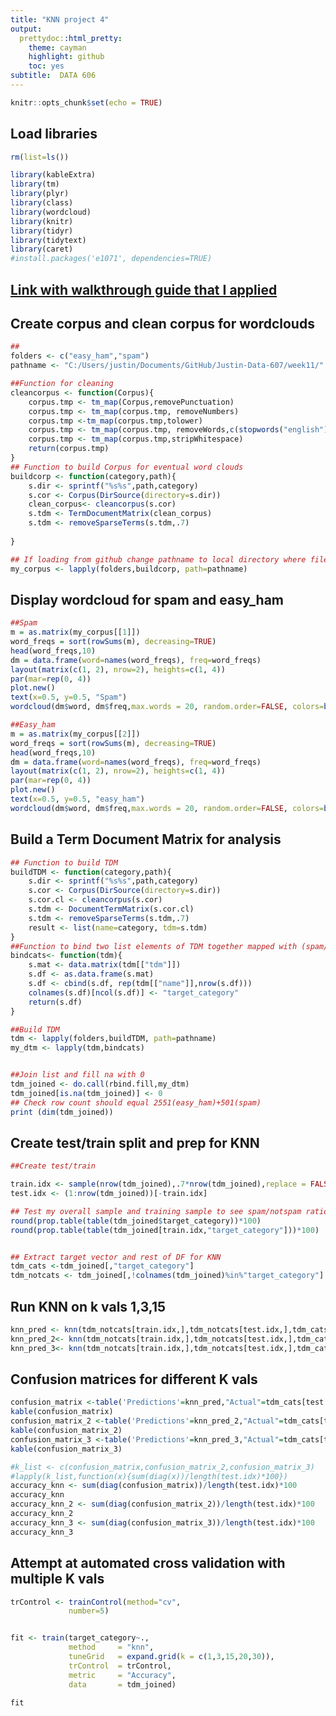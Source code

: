 ```yaml
---
title: "KNN project 4"
output:
  prettydoc::html_pretty:
    theme: cayman
    highlight: github
    toc: yes
subtitle:  DATA 606
---
```


```r
knitr::opts_chunk$set(echo = TRUE)
```

## Load libraries 
```r
rm(list=ls())

library(kableExtra)
library(tm)
library(plyr)
library(class)
library(wordcloud)
library(knitr)
library(tidyr)
library(tidytext)
library(caret)
#install.packages('e1071', dependencies=TRUE)
```

##  [Link with walkthrough guide that I applied](https://www.youtube.com/watch?v=j1V2McKbkLo)
## Create corpus and clean corpus for wordclouds
```r
##
folders <- c("easy_ham","spam")
pathname <- "C:/Users/justin/Documents/GitHub/Justin-Data-607/week11/"

##Function for cleaning
cleancorpus <- function(Corpus){
    corpus.tmp <- tm_map(Corpus,removePunctuation)
    corpus.tmp <- tm_map(corpus.tmp, removeNumbers)
    corpus.tmp <-tm_map(corpus.tmp,tolower)
    corpus.tmp <- tm_map(corpus.tmp, removeWords,c(stopwords("english")))
    corpus.tmp <- tm_map(corpus.tmp,stripWhitespace)
    return(corpus.tmp)
}
## Function to build Corpus for eventual word clouds
buildcorp <- function(category,path){
    s.dir <- sprintf("%s%s",path,category)
    s.cor <- Corpus(DirSource(directory=s.dir))
    clean_corpus<- cleancorpus(s.cor)
    s.tdm <- TermDocumentMatrix(clean_corpus)
    s.tdm <- removeSparseTerms(s.tdm,.7)
    
}

## If loading from github change pathname to local directory where files are extracted
my_corpus <- lapply(folders,buildcorp, path=pathname)

```

## Display wordcloud for spam and easy_ham
```r


##Spam
m = as.matrix(my_corpus[[1]]) 
word_freqs = sort(rowSums(m), decreasing=TRUE) 
head(word_freqs,10)
dm = data.frame(word=names(word_freqs), freq=word_freqs) 
layout(matrix(c(1, 2), nrow=2), heights=c(1, 4))
par(mar=rep(0, 4))
plot.new()
text(x=0.5, y=0.5, "Spam")
wordcloud(dm$word, dm$freq,max.words = 20, random.order=FALSE, colors=brewer.pal(6, "Dark2"),main="Title") 

##Easy_ham
m = as.matrix(my_corpus[[2]]) 
word_freqs = sort(rowSums(m), decreasing=TRUE) 
head(word_freqs,10)
dm = data.frame(word=names(word_freqs), freq=word_freqs) 
layout(matrix(c(1, 2), nrow=2), heights=c(1, 4))
par(mar=rep(0, 4))
plot.new()
text(x=0.5, y=0.5, "easy_ham")
wordcloud(dm$word, dm$freq,max.words = 20, random.order=FALSE, colors=brewer.pal(5, "Dark2"),main="Title") 

```


## Build a Term Document Matrix for analysis
```r

## Function to build TDM
buildTDM <- function(category,path){
    s.dir <- sprintf("%s%s",path,category)
    s.cor <- Corpus(DirSource(directory=s.dir))
    s.cor.cl <- cleancorpus(s.cor)
    s.tdm <- DocumentTermMatrix(s.cor.cl)
    s.tdm <- removeSparseTerms(s.tdm,.7)
    result <- list(name=category, tdm=s.tdm)
}
##Function to bind two list elements of TDM together mapped with (spam/easyham)
bindcats<- function(tdm){
    s.mat <- data.matrix(tdm[["tdm"]])
    s.df <- as.data.frame(s.mat)
    s.df <- cbind(s.df, rep(tdm[["name"]],nrow(s.df)))
    colnames(s.df)[ncol(s.df)] <- "target_category"
    return(s.df)
}

##Build TDM
tdm <- lapply(folders,buildTDM, path=pathname)
my_dtm <- lapply(tdm,bindcats)


##Join list and fill na with 0
tdm_joined <- do.call(rbind.fill,my_dtm)
tdm_joined[is.na(tdm_joined)] <- 0
## Check row count should equal 2551(easy_ham)+501(spam)
print (dim(tdm_joined))
```

## Create test/train split and prep for KNN
```r

##Create test/train

train.idx <- sample(nrow(tdm_joined),.7*nrow(tdm_joined),replace = FALSE)
test.idx <- (1:nrow(tdm_joined))[-train.idx]

## Test my overall sample and training sample to see spam/notspam ratios in each
round(prop.table(table(tdm_joined$target_category))*100)
round(prop.table(table(tdm_joined[train.idx,"target_category"]))*100)


## Extract target vector and rest of DF for KNN
tdm_cats <-tdm_joined[,"target_category"] 
tdm_notcats <- tdm_joined[,!colnames(tdm_joined)%in%"target_category"]
```

## Run KNN on k vals 1,3,15
```r
knn_pred <- knn(tdm_notcats[train.idx,],tdm_notcats[test.idx,],tdm_cats[train.idx],k=1)
knn_pred_2<- knn(tdm_notcats[train.idx,],tdm_notcats[test.idx,],tdm_cats[train.idx],k=3)
knn_pred_3<- knn(tdm_notcats[train.idx,],tdm_notcats[test.idx,],tdm_cats[train.idx],k=15)
```



## Confusion matrices for different K vals

```r
confusion_matrix <-table('Predictions'=knn_pred,"Actual"=tdm_cats[test.idx]) 
kable(confusion_matrix)
confusion_matrix_2 <-table('Predictions'=knn_pred_2,"Actual"=tdm_cats[test.idx]) 
kable(confusion_matrix_2)
confusion_matrix_3 <-table('Predictions'=knn_pred_3,"Actual"=tdm_cats[test.idx]) 
kable(confusion_matrix_3)

#k_list <- c(confusion_matrix,confusion_matrix_2,confusion_matrix_3)
#lapply(k_list,function(x){sum(diag(x))/length(test.idx)*100})
accuracy_knn <- sum(diag(confusion_matrix))/length(test.idx)*100
accuracy_knn
accuracy_knn_2 <- sum(diag(confusion_matrix_2))/length(test.idx)*100
accuracy_knn_2
accuracy_knn_3 <- sum(diag(confusion_matrix_3))/length(test.idx)*100
accuracy_knn_3
```


## Attempt at automated cross validation with multiple K vals
```r
trControl <- trainControl(method="cv",
             number=5)


fit <- train(target_category~.,
             method     = "knn",
             tuneGrid   = expand.grid(k = c(1,3,15,20,30)),
             trControl  = trControl,
             metric     = "Accuracy",
             data       = tdm_joined)

fit
```





